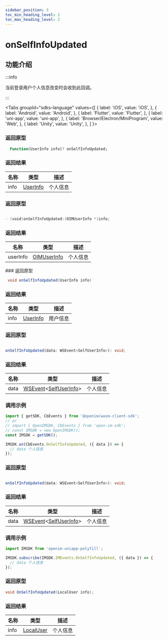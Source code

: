 ```yaml
---
sidebar_position: 3
toc_min_heading_level: 2
toc_max_heading_level: 2
---
```


# onSelfInfoUpdated

## 功能介绍

:::info

当前登录用户个人信息改变时会收到此回调。

:::

<Tabs
groupId="sdks-language"
values={[
{ label: 'iOS', value: 'iOS', },
{ label: 'Android', value: 'Android', },
{ label: 'Flutter', value: 'Flutter', },
{ label: 'uni-app', value: 'uni-app', },
{ label: 'Browser/Electron/MiniProgram', value: 'Web', },
{ label: 'Unity', value: 'Unity', },
]
}>

<TabItem value="Flutter">

### 返回原型

```dart showLineNumbers
  Function(UserInfo info)? onSelfInfoUpdated;
```

### 返回结果

| 名称 | 类型                                          | 描述     |
| ---- | --------------------------------------------- | -------- |
| info | [UserInfo](docs/sdks/class/user/userInfo.mdx) | 个人信息 |

</TabItem>

<TabItem value="iOS">

### 返回原型

```swift showLineNumbers

- (void)onSelfInfoUpdated:(OIMUserInfo *)info;

```

### 返回结果

| 名称     | 类型     | 描述     |
| -------- | -------- | -------- |
| userInfo | [OIMUserInfo](docs/sdks/class/user/userInfo.mdx) | 个人信息 |

</TabItem>

<TabItem value="Android">
### 返回原型

```java showLineNumbers
 void onSelfInfoUpdated(UserInfo info)
```

### 返回结果

| 名称 | 类型                                          | 描述     |
| ---- | --------------------------------------------- | -------- |
| info | [UserInfo](docs/sdks/class/user/userInfo.mdx) | 用户信息 |
</TabItem>

<TabItem value="Web">

### 返回原型

```ts showLineNumbers

onSelfInfoUpdated(data: WSEvent<SelfUserInfo>): void;

```

### 返回结果

| 名称 | 类型                                                                                       | 描述     |
| ---- | ------------------------------------------------------------------------------------------ | -------- |
| data | [WSEvent](docs/sdks/class/response.mdx)<[SelfUserInfo](docs/sdks/class/user/userInfo.mdx)> | 个人信息 |

### 调用示例

```js showLineNumbers
import { getSDK, CbEvents } from '@openim/wasm-client-sdk';
// or
// import { OpenIMSDK, CbEvents } from 'open-im-sdk';
// const IMSDK = new OpenIMSDK();
const IMSDK = getSDK();

IMSDK.on(CbEvents.OnSelfInfoUpdated, ({ data }) => {
  // data 个人信息
});
```

</TabItem>

<TabItem value="uni-app">

### 返回原型

```ts showLineNumbers

onSelfInfoUpdated(data: WSEvent<SelfUserInfo>): void;

```

### 返回结果

| 名称 | 类型                                                                                       | 描述     |
| ---- | ------------------------------------------------------------------------------------------ | -------- |
| data | [WSEvent](docs/sdks/class/response.mdx)<[SelfUserInfo](docs/sdks/class/user/userInfo.mdx)> | 个人信息 |

### 调用示例

```js showLineNumbers
import IMSDK from 'openim-uniapp-polyfill';

IMSDK.subscribe(IMSDK.IMEvents.OnSelfInfoUpdated, ({ data }) => {
  // data 个人信息
});
```

</TabItem>

<TabItem value="Unity">

### 返回原型

```C# showLineNumbers
void OnSelfInfoUpdated(LocalUser info);
```

### 返回结果

| 名称 | 类型                                          | 描述     |
| ---- | --------------------------------------------- | -------- |
| info | [LocalUser](docs/sdks/class/user/userInfo.mdx) | 个人信息 |

</TabItem>
</Tabs>
